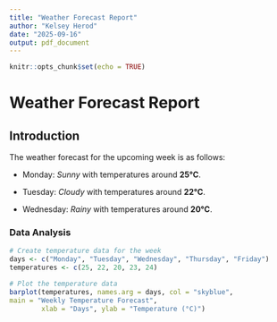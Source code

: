 ```yaml
---
title: "Weather Forecast Report"
author: "Kelsey Herod"
date: "2025-09-16"
output: pdf_document
---
```


```r
knitr::opts_chunk$set(echo = TRUE)
```

# Weather Forecast Report
## Introduction

The weather forecast for the upcoming week is as follows: 

- Monday: *Sunny* with temperatures around **25°C**.

- Tuesday: *Cloudy* with temperatures around **22°C**.

- Wednesday: *Rainy* with temperatures around **20°C**.




### Data Analysis

```r
# Create temperature data for the week
days <- c("Monday", "Tuesday", "Wednesday", "Thursday", "Friday")
temperatures <- c(25, 22, 20, 23, 24)
```

```r
# Plot the temperature data
barplot(temperatures, names.arg = days, col = "skyblue",
main = "Weekly Temperature Forecast",
        xlab = "Days", ylab = "Temperature (°C)")
```




